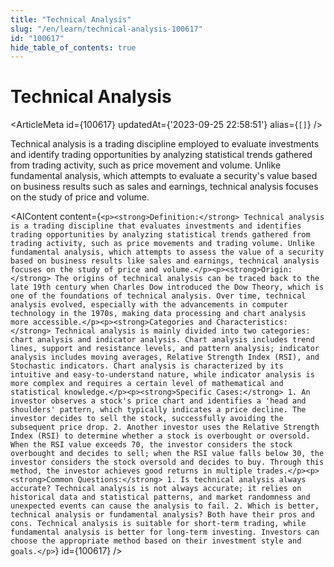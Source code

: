 ```yaml
---
title: "Technical Analysis"
slug: "/en/learn/technical-analysis-100617"
id: "100617"
hide_table_of_contents: true
---
```



# Technical Analysis

<ArticleMeta id={100617} updatedAt={'2023-09-25 22:58:51'} alias={`[]`} />
<div className='border-solid border-b border-t-0 my-4 border-[var(--ifm-color-gray-300)]' />

Technical analysis is a trading discipline employed to evaluate investments and identify trading opportunities by analyzing statistical trends gathered from trading activity, such as price movement and volume. Unlike fundamental analysis, which attempts to evaluate a security's value based on business results such as sales and earnings, technical analysis focuses on the study of price and volume.

<AIContent content={`<p><strong>Definition:</strong> Technical analysis is a trading discipline that evaluates investments and identifies trading opportunities by analyzing statistical trends gathered from trading activity, such as price movements and trading volume. Unlike fundamental analysis, which attempts to assess the value of a security based on business results like sales and earnings, technical analysis focuses on the study of price and volume.</p><p><strong>Origin:</strong> The origins of technical analysis can be traced back to the late 19th century when Charles Dow introduced the Dow Theory, which is one of the foundations of technical analysis. Over time, technical analysis evolved, especially with the advancements in computer technology in the 1970s, making data processing and chart analysis more accessible.</p><p><strong>Categories and Characteristics:</strong> Technical analysis is mainly divided into two categories: chart analysis and indicator analysis. Chart analysis includes trend lines, support and resistance levels, and pattern analysis; indicator analysis includes moving averages, Relative Strength Index (RSI), and Stochastic indicators. Chart analysis is characterized by its intuitive and easy-to-understand nature, while indicator analysis is more complex and requires a certain level of mathematical and statistical knowledge.</p><p><strong>Specific Cases:</strong> 1. An investor observes a stock's price chart and identifies a 'head and shoulders' pattern, which typically indicates a price decline. The investor decides to sell the stock, successfully avoiding the subsequent price drop. 2. Another investor uses the Relative Strength Index (RSI) to determine whether a stock is overbought or oversold. When the RSI value exceeds 70, the investor considers the stock overbought and decides to sell; when the RSI value falls below 30, the investor considers the stock oversold and decides to buy. Through this method, the investor achieves good returns in multiple trades.</p><p><strong>Common Questions:</strong> 1. Is technical analysis always accurate? Technical analysis is not always accurate; it relies on historical data and statistical patterns, and market randomness and unexpected events can cause the analysis to fail. 2. Which is better, technical analysis or fundamental analysis? Both have their pros and cons. Technical analysis is suitable for short-term trading, while fundamental analysis is better for long-term investing. Investors can choose the appropriate method based on their investment style and goals.</p>`} id={100617} />

